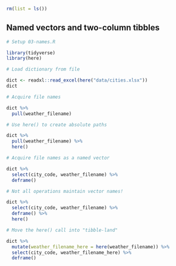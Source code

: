 ```r
rm(list = ls())
```


## Named vectors and two-column tibbles

```r
# Setup 03-names.R
```
```r
library(tidyverse)
library(here)
```


```r
# Load dictionary from file
```
```r
dict <- readxl::read_excel(here("data/cities.xlsx"))
dict
```


```r
# Acquire file names
```
```r
dict %>%
  pull(weather_filename)
```


```r
# Use here() to create absolute paths
```
```r
dict %>%
  pull(weather_filename) %>%
  here()
```


```r
# Acquire file names as a named vector
```
```r
dict %>%
  select(city_code, weather_filename) %>%
  deframe()
```


```r
# Not all operations maintain vector names!
```
```r
dict %>%
  select(city_code, weather_filename) %>%
  deframe() %>%
  here()
```


```r
# Move the here() call into "tibble-land"
```
```r
dict %>%
  mutate(weather_filename_here = here(weather_filename)) %>%
  select(city_code, weather_filename_here) %>%
  deframe()
```
